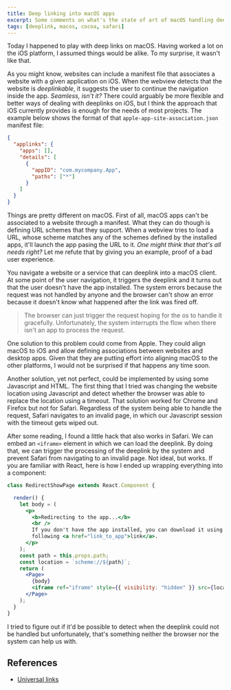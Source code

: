 ```yaml
---
title: Deep linking into macOS apps
excerpt: Some comments on what's the state of art of macOS handling deeplinks.
tags: [deeplink, macos, cocoa, safari]
---
```


Today I happened to play with deep links on macOS. Having worked a lot on the iOS platform, I assumed things would be alike. To my surprise, it wasn't like that. 

As you might know, websites can include a manifest file that associates a website with a given application on iOS. When the webview detects that the website is *deeplinkable*, it suggests the user to continue the navigation inside the app. *Seamless, isn't it?* There could arguably be more flexible and better ways of dealing with deeplinks on iOS, but I think the approach that iOS currently provides is enough for the needs of most projects. The example below shows the format of that `apple-app-site-association.json` manifest file:

```json 
{
  "applinks": {
    "apps": [],
    "details": [
      {
        "appID": "com.mycompany.App",
        "paths": ["*"]
      }
    ]
  }
}
```

Things are pretty different on macOS. First of all, macOS apps can't be associated to a website through a manifest. What they can do though is defining URL schemes that they support. When a webview tries to load a URL, whose scheme matches any of the schemes defined by the installed apps, it'll launch the app pasing the URL to it. *One might think that that's all needs right?* Let me refute that by giving you an example, proof of a bad user experience.

You navigate a website or a service that can deeplink into a macOS client. At some point of the user navigation, it triggers the deeplink and it turns out that the user doesn't have the app installed. The system errors because the request was not handled by anyone and the browser can't show an error because it doesn't know what happened after the link was fired off.

> The browser can just trigger the request hoping for the os to handle it gracefully. Unfortunately, the system interrupts the flow when there isn't an app to process the request. 

One solution to this problem could come from Apple. They could align macOS to iOS and allow defining associations between websites and desktop apps. Given that they are putting effort into aligning macOS to the other platforms, I would not be surprised if that happens any time soon. 

Another solution, yet not perfect, could be implemented by using some Javascript and HTML. The first thing that I tried was changing the website location using Javascript and detect whether the browser was able to replace the location using a timeout. That solution worked for Chrome and Firefox but not for Safari. Regardless of the system being able to handle the request, Safari navigates to an invalid page, in which our Javascript session with the timeout gets wiped out.

After some reading, I found a little hack that also works in Safari. We can embed an `<iframe>` element in which we can load the deeplink. By doing that, we can trigger the processing of the deeplink by the system and prevent Safari from navigating to an invalid page. Not ideal, but works. If you are familiar with React, here is how I ended up wrapping everything into a component:

```jsx 
class RedirectShowPage extends React.Component {

  render() {
    let body = (
      <p>
        <b>Redirecting to the app...</b>
        <br />
        If you don't have the app installed, you can download it using the
        following <a href="link_to_app">link</a>.
      </p>
    );
    const path = this.props.path;
    const location = `scheme://${path}`;
    return (
      <Page>
        {body}
        <iframe ref="iframe" style={{ visibility: "hidden" }} src={location}/>
      </Page>
    );
  }
}
```

I tried to figure out if it'd be possible to detect when the deeplink could not be handled but unfortunately, that's something neither the browser nor the system can help us with.



## References
- [Universal links](https://developer.apple.com/ios/universal-links/)